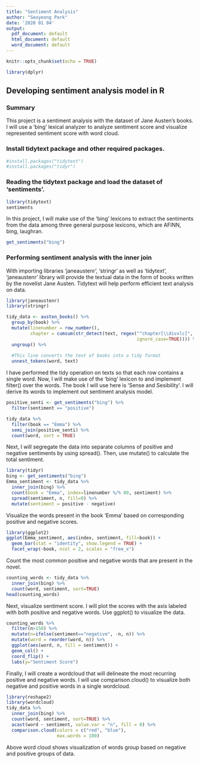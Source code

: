 ---
title: "Sentiment Analysis"
author: "Seoyeong Park"
date: '2020 01 04'
output:
  pdf_document: default
  html_document: default
  word_document: default
---
```{r setup, include=FALSE}
knitr::opts_chunk$set(echo = TRUE)
```

```{r}
library(dplyr)
```


## Developing sentiment analysis model in R

### Summary
This project is a sentiment analysis with the dataset of Jane Austen's books. I will use a 'bing' lexical analyzer to analyze sentiment score and visualize represented sentiment score with word cloud. 

### Install tidytext package and other required packages.
```{r}
#install.packages("tidytext")
#install.packages("tidyr")
```

### Reading the tidytext package and load the dataset of 'sentiments'.
```{r}
library(tidytext)
sentiments
```

In this project, I will make use of the 'bing' lexicons to extract the sentiments from the data among three general purpose lexicons, which are AFINN, bing, laughran.

```{r}
get_sentiments("bing")
```


### Performing sentiment analysis with the inner join
With importing libraries 'janeaustenr', 'stringr' as well as 'tidytext', 'janeaustenr' library will provide the textual data in the form of books written by the novelist Jane Austen. Tidytext will help perform efficient text analysis on data. 
```{r}
library(janeaustenr)
library(stringr)

tidy_data <- austen_books() %>%
  group_by(book) %>%
  mutate(linenumber = row_number(),
         chapter = cumsum(str_detect(text, regex("^chapter[\\divxlc]",
                                                 ignore_case=TRUE)))) %>%
  ungroup() %>%
  
  #This line converts the text of books into a tidy format
  unnest_tokens(word, text)
```

I have performed the tidy operation on texts so that each row contains a single word. Now, I will make use of the 'bing' lexicon to and implement filter() over the words. The book I will use here is 'Sense and Sesibility'. I will derive its words to implement out sentiment analysis model.
```{r}
positive_senti <- get_sentiments("bing") %>%
  filter(sentiment == "positive")

tidy_data %>%
  filter(book == "Emma") %>%
  semi_join(positive_senti) %>%
  count(word, sort = TRUE)
```

Next, I will segregate the data into separate columns of positive and negative sentiments by using spread(). Then, use mutate() to calculate the total sentiment.
```{r}
library(tidyr)
bing <- get_sentiments("bing")
Emma_sentiment <- tidy_data %>%
  inner_join(bing) %>%
  count(book = "Emma", index=linenumber %/% 80, sentiment) %>%
  spread(sentiment, n, fill=0) %>%
  mutate(sentiment = positive - negative)
```

Visualize the words present in the book 'Emma' based on corresponding positive and negative scores.
```{r}
library(ggplot2)
ggplot(Emma_sentiment, aes(index, sentiment, fill=book)) +
  geom_bar(stat = "identity", show.legend = TRUE) + 
  facet_wrap(~book, ncol = 2, scales = "free_x")
```

Count the most common positive and negative words that are present in the novel.
```{r}
counting_words <- tidy_data %>%
  inner_join(bing) %>%
  count(word, sentiment, sort=TRUE)
head(counting_words)
```

Next, visualize sentiment score. I will plot the scores with the axis labeled with both positive and negative words. Use ggplot() to visualize the data. 
```{r}
counting_words %>%
  filter(n>150) %>%
  mutate(n=ifelse(sentiment=="negative", -n, n)) %>%
  mutate(word = reorder(word, n)) %>%
  ggplot(aes(word, n, fill = sentiment)) + 
  geom_col() + 
  coord_flip() + 
  labs(y="Sentiment Score")
```

Finally, I will create a wordcloud that will delineate the most recurring positive and negative words. I will use comparison.cloud() to visualize both negative and positive words in a single wordcloud.
```{r}
library(reshape2)
library(wordcloud)
tidy_data %>%
  inner_join(bing) %>%
  count(word, sentiment, sort=TRUE) %>%
  acast(word ~ sentiment, value.var = "n", fill = 0) %>%
  comparison.cloud(colors = c("red", "blue"),
                   max.words = 100)
```

Above word cloud shows visualization of words group based on negative and positive groups of data. 

